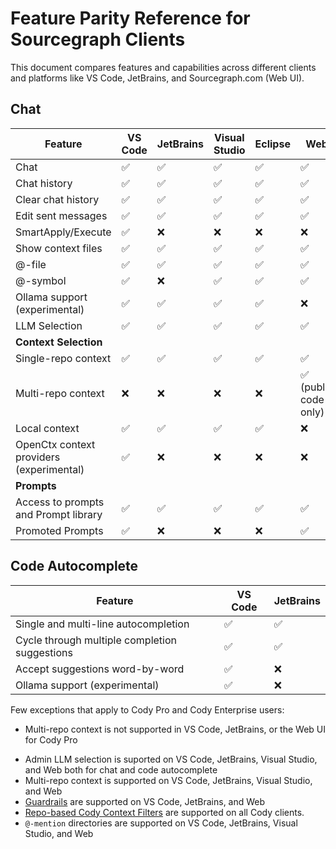 # Feature Parity Reference for Sourcegraph Clients

<p className="subtitle">This document compares features and capabilities across different clients and platforms like VS Code, JetBrains, and Sourcegraph.com (Web UI).</p>

## Chat

|               **Feature**                | **VS Code** | **JetBrains** | **Visual Studio** | **Eclipse** |       **Web**        | **CLI** |
| ---------------------------------------- | ----------- | ------------- | ----------------- | ----------- | -------------------- | ------- |
| Chat                           | ✅           | ✅             | ✅                 | ✅           | ✅                    | ✅       |
| Chat history                             | ✅           | ✅             | ✅                 | ✅           | ✅                    | ❌       |
| Clear chat history                       | ✅           | ✅             | ✅                 | ✅           | ✅                    | ❌       |
| Edit sent messages                       | ✅           | ✅             | ✅                 | ✅           | ✅                    | ❌       |
| SmartApply/Execute                       | ✅           | ❌             | ❌                 | ❌           | ❌                    | ❌       |
| Show context files                       | ✅           | ✅             | ✅                 | ✅           | ✅                    | ❌       |
| @-file                                   | ✅           | ✅             | ✅                 | ✅           | ✅                    | ❌       |
| @-symbol                                 | ✅           | ❌             | ✅                 | ✅           | ✅                    | ❌       |
| Ollama support (experimental)            | ✅           | ✅             | ✅                 | ✅           | ❌                    | ❌       |
| LLM Selection                            | ✅           | ✅             | ✅                 | ✅           | ✅                    | ❌       |
| **Context Selection**                    |             |               |                   |             |                      |         |
| Single-repo context                      | ✅           | ✅             | ✅                 | ✅           | ✅                    | ❌       |
| Multi-repo context                       | ❌           | ❌             | ❌                 | ❌           | ✅ (public code only) | ❌       |
| Local context                            | ✅           | ✅             | ✅                 | ✅           | ❌                    | ✅       |
| OpenCtx context providers (experimental) | ✅           | ❌             | ❌                 | ❌           | ❌                    | ❌       |
| **Prompts**                              |             |               |                   |             |                      |         |
| Access to prompts and Prompt library     | ✅           | ✅             | ✅                 | ✅           | ✅                    | ❌       |
| Promoted Prompts                         | ✅           | ❌             | ❌                 | ❌           | ✅                    | ❌       |

## Code Autocomplete

|                  **Feature**                  | **VS Code** | **JetBrains** |
| --------------------------------------------- | ----------- | ------------- |
| Single and multi-line autocompletion          | ✅           | ✅             |
| Cycle through multiple completion suggestions | ✅           | ✅             |
| Accept suggestions word-by-word               | ✅           | ❌             |
| Ollama support (experimental)                 | ✅           | ❌             |

Few exceptions that apply to Cody Pro and Cody Enterprise users:

<Accordion title="For Cody Pro">

- Multi-repo context is not supported in VS Code, JetBrains, or the Web UI for Cody Pro

</Accordion>

<Accordion title="For Cody Enterprise">

- Admin LLM selection is suported on VS Code, JetBrains, Visual Studio, and Web both for chat and code autocomplete
- Multi-repo context is supported on VS Code, JetBrains, Visual Studio, and Web
- [Guardrails](/cody/clients/enable-cody-enterprise#guardrails) are supported on VS Code, JetBrains, and Web
- [Repo-based Cody Context Filters](/cody/capabilities/ignore-context#cody-context-filters) are supported on all Cody clients.
- `@-mention` directories are supported on VS Code, JetBrains, Visual Studio, and Web

</Accordion>
